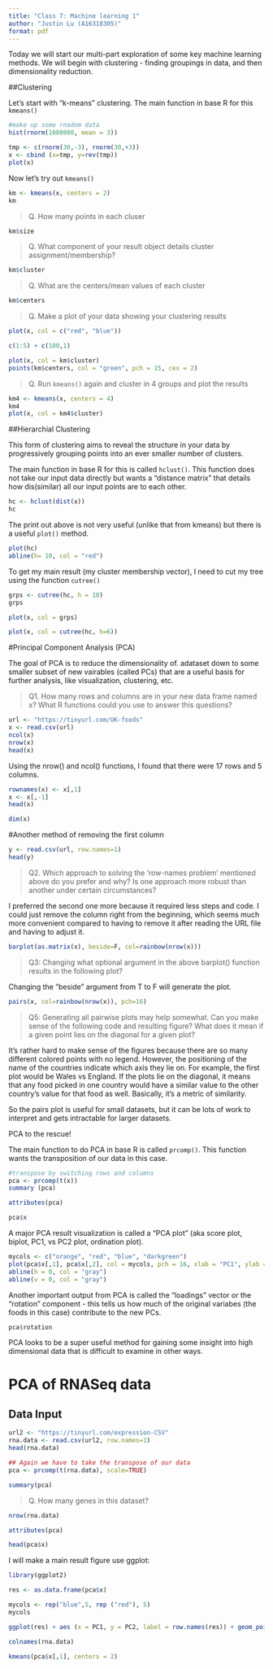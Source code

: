 ```yaml
---
title: "Class 7: Machine learning 1"
author: "Justin Lu (A16318305)"
format: pdf
---
```


Today we will start our multi-part exploration of some key machine learning methods. We will begin with clustering - finding groupings in data, and then dimensionality reduction.


##Clustering

Let's start with "k-means" clustering.
The main function in base R for this `kmeans()`

```r
#make up some rnadom data
hist(rnorm(1000000, mean = 3))
```
```r
tmp <- c(rnorm(30,-3), rnorm(30,+3))
x <- cbind (x=tmp, y=rev(tmp))
plot(x)
```
Now let's try out `kmeans()`

```r
km <- kmeans(x, centers = 2)
km
```

>Q. How many points in each cluser

```r
km$size
```
>Q. What component of your result object details cluster assignment/membership?

```r
km$cluster
```


>Q. What are the centers/mean values of each cluster

```r
km$centers
```

>Q. Make a plot of your data showing your clustering results

```r
plot(x, col = c("red", "blue"))
```

```r
c(1:5) + c(100,1)
```

```r
plot(x, col = km$cluster)
points(km$centers, col = "green", pch = 15, cex = 2)
```


>Q. Run `kmeans()` again and cluster in 4 groups and plot the results

```r
km4 <- kmeans(x, centers = 4)
km4
plot(x, col = km4$cluster)
```


##Hierarchial Clustering

This form of clustering aims to reveal the structure in your data by progressively grouping points into an ever smaller number of clusters.

The main function in base R for this is called `hclust()`. This function does not take our input data directly but wants a "distance matrix" that details how dis(similar) all our input points are to each other.


```r
hc <- hclust(dist(x))
hc
```

The print out above is not very useful (unlike that from kmeans) but there is a useful `plot()` method. 

```r
plot(hc)
abline(h= 10, col = "red")
```

To get my main result (my cluster membership vector), I need to cut my tree using the function `cutree()`

```r
grps <- cutree(hc, h = 10)
grps
```

```r
plot(x, col = grps)
```

```r
plot(x, col = cutree(hc, h=6))
```





#Principal Component Analysis (PCA)

The goal of PCA is to reduce the dimensionality of. adataset down to some smaller subset of new vairables (called PCs) that are a useful basis for further analysis, like visualization, clustering, etc.

>Q1. How many rows and columns are in your new data frame named x? What R functions could you use to answer this questions?

```r
url <- "https://tinyurl.com/UK-foods"
x <- read.csv(url)
ncol(x)
nrow(x)
head(x)
```

Using the nrow() and ncol() functions, I found that there were 17 rows and 5 columns.


```r
rownames(x) <- x[,1]
x <- x[,-1]
head(x)
```

```r
dim(x)
```

#Another method of removing the first column

```r
y <- read.csv(url, row.names=1)
head(y)
```

>Q2. Which approach to solving the ‘row-names problem’ mentioned above do you prefer and why? Is one approach more robust than another under certain circumstances?

I preferred the second one more because it required less steps and code. I could just remove the column right from the beginning, which seems much more convenient compared to having to remove it after reading the URL file and having to adjust it.


```r
barplot(as.matrix(x), beside=F, col=rainbow(nrow(x)))
```
>Q3: Changing what optional argument in the above barplot() function results in the following plot?

Changing the "beside" argument from T to F will generate the plot.

```r
pairs(x, col=rainbow(nrow(x)), pch=16)
```
>Q5: Generating all pairwise plots may help somewhat. Can you make sense of the following code and resulting figure? What does it mean if a given point lies on the diagonal for a given plot?

It's rather hard to make sense of the figures because there are so many different colored points with no legend. However, the positioning of the name of the countries indicate which axis they lie on. For example, the first plot would be Wales vs England. If the plots lie on the diagonal, it means that any food picked in one country would have a similar value to the other country's value for that food as well. Basically, it's a metric of similarity. 


So the pairs plot is useful for small datasets, but it can be lots of work to interpret and gets intractable for larger datasets. 

PCA to the rescue!

The main function to do PCA in base R is called `prcomp()`. This function wants the transposition of our data in this case.

```r
#transpose by switching rows and columns
pca <- prcomp(t(x))
summary (pca)
```


```r
attributes(pca)
```

```r
pca$x
```

A major PCA result visualization is called a "PCA plot" (aka score plot, biplot, PC1, vs PC2 plot, ordination plot). 

```r
mycols <- c("orange", "red", "blue", "darkgreen")
plot(pca$x[,1], pca$x[,2], col = mycols, pch = 16, xlab = "PC1", ylab = "PC2")
abline(h = 0, col = "gray")
abline(v = 0, col = "gray")
```


Another important output from PCA is called the "loadings" vector or the "rotation" component - this tells us how much of the original variabes (the foods in this case) contribute to the new PCs.
```r
pca$rotation
```

PCA looks to be a super useful method for gaining some insight into high dimensional data that is difficult to examine in other ways.

# PCA of RNASeq data

## Data Input
```r
url2 <- "https://tinyurl.com/expression-CSV"
rna.data <- read.csv(url2, row.names=1)
head(rna.data)
```

```r
## Again we have to take the transpose of our data 
pca <- prcomp(t(rna.data), scale=TRUE)
```

```r
summary(pca)
```

>Q. How many genes in this dataset?

```r
nrow(rna.data)
```

```r
attributes(pca)
```

```r
head(pca$x)
```

I will make a main result figure use ggplot:

```r
library(ggplot2)
```

```r
res <- as.data.frame(pca$x)
```

```r
mycols <- rep("blue",5, rep ("red"), 5)
mycols
```


```r
ggplot(res) + aes (x = PC1, y = PC2, label = row.names(res)) + geom_point(col = mycols)
```

```r
colnames(rna.data)
```

```r
kmeans(pca$x[,1], centers = 2)
```


